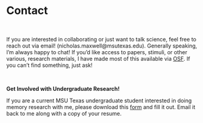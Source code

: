 # Contact

<br>

If you are interested in collaborating or just want to talk science, feel free to reach out via email! (nicholas.maxwell@msutexas.edu). Generally speaking, I'm always happy to chat! If you'd like access to papers, stimuli, or other various, research materials, I have made most of this available via [OSF](https://osf.io/uxdvh/). If you can't find something, just ask!

<br>

**Get Involved with Undergraduate Research!**

If you are a current MSU Texas undergraduate student interested in doing memory research with me, please download this [form](https://github.com/npm27/npm27.github.io/raw/main/docs/Research_Interest.docx) and fill it out. Email it back to me along with a copy of your resume.
